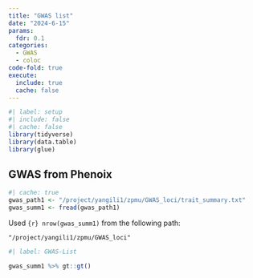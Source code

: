 ```yaml
---
title: "GWAS list"
date: "2024-6-15"
params: 
  fdr: 0.1
categories: 
  - GWAS
  - coloc
code-fold: true
execute:
  include: true
  cache: false
---
```


```r
#| label: setup
#| include: false
#| cache: false
library(tidyverse)
library(data.table)
library(glue)
```


## GWAS from Phenoix




```r
#| cache: true
gwas_path1 <- "/project/yangili1/zpmu/GWAS_loci/trait_summary.txt"
gwas_summ1 <- fread(gwas_path1)
```

Used `{r} nrow(gwas_summ1)` from the following path: 
```
"/project/yangili1/zpmu/GWAS_loci"
```


```r
#| label: GWAS-List

gwas_summ1 %>% gt::gt()
```

